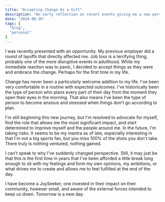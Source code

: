 ```yaml
---
title: "Accepting Change As a Gift"
description: "An early reflection on recent events giving me a new perspective."
date: "2024-08-20"
tags: [
  "blog",
  "personal"
]
---
```


I was recently presented with an opportunity. My previous employer did a round of layoffs that directly affected me. Job loss is a terrifying thing, probably one of the more disruptive events in adulthood. While my immediate reaction was to panic, I decided to accept things as they were and embrace the change. Perhaps for the first time in my life.

Change has never been a particularly welcome addition to my life. I've been very comfortable in a routine with expected outcomes. I've historically been the type of person who plans every part of their day from the moment they open their eyes in the morning. That also means I've been the type of person to become anxious and stressed when things don't go according to plan.

I'm still beginning this new journey, but I'm resolved to advocate for myself, find the role that allows me the most significant impact, and start determined to improve myself and the people around me. In the future, I'm taking risks. It seems to be my mantra as of late, especially interesting in that I'm not a big sports fan, but you miss 100% of the shots you don't take. There truly is nothing ventured, nothing gained.

I can't speak to why I've suddenly changed perspective. Still, it may just be that this is the first time in years that I've been afforded a little break long enough to sit with my feelings and form my own opinions, my ambitions, or what drives me to create and allows me to feel fulfilled at the end of the day.

I have become a JoySeeker, one invested in their impact on their community, however small, and aware of the external forces intended to keep us down. Tomorrow is a new day.